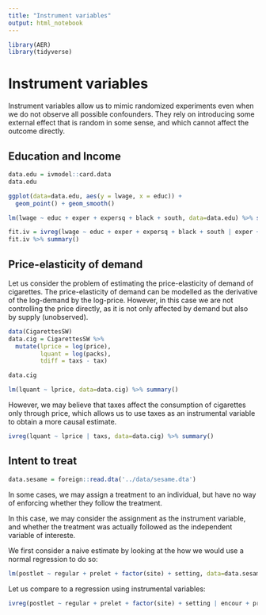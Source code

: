 ```yaml
---
title: "Instrument variables"
output: html_notebook
---
```


```r
library(AER)
library(tidyverse)
```


# Instrument variables

Instrument variables allow us to mimic randomized experiments even when
we do not observe all possible confounders. They rely on introducing
some external effect that is random in some sense, and which cannot
affect the outcome directly.

## Education and Income

```r
data.edu = ivmodel::card.data
data.edu
```

```r
ggplot(data=data.edu, aes(y = lwage, x = educ)) +
  geom_point() + geom_smooth()
```

```r
lm(lwage ~ educ + exper + expersq + black + south, data=data.edu) %>% summary()
```

```r
fit.iv = ivreg(lwage ~ educ + exper + expersq + black + south | exper + expersq + black + south + nearc4, data=data.edu)
fit.iv %>% summary()
```


## Price-elasticity of demand

Let us consider the problem of estimating the price-elasticity of demand of cigarettes.
The price-elasticity of demand can be modelled as the derivative of the log-demand by
the log-price. However, in this case we are not controlling the price directly, as
it is not only affected by demand but also by supply (unobserved).

```r
data(CigarettesSW)
data.cig = CigarettesSW %>%
  mutate(lprice = log(price),
         lquant = log(packs),
         tdiff = taxs - tax)

data.cig
```


```r
lm(lquant ~ lprice, data=data.cig) %>% summary()
```

However, we may believe that taxes affect the consumption of cigarettes
only through price, which allows us to use taxes as an instrumental
variable to obtain a more causal estimate.

```r
ivreg(lquant ~ lprice | taxs, data=data.cig) %>% summary()
```

## Intent to treat

```r
data.sesame = foreign::read.dta('../data/sesame.dta')
```

In some cases, we may assign a treatment to an individual, but
have no way of enforcing whether they follow the treatment.

In this case, we may consider the assignment as the instrument variable,
and whether the treatment was actually followed as the independent
variable of intereste.

We first consider a naive estimate by looking at the how we would use
a normal regression to do so:
```r
lm(postlet ~ regular + prelet + factor(site) + setting, data=data.sesame) %>% summary()
```

Let us compare to a regression using instrumental variables:
```r
ivreg(postlet ~ regular + prelet + factor(site) + setting | encour + prelet + factor(site) + setting, data=data.sesame) %>% summary()
```

